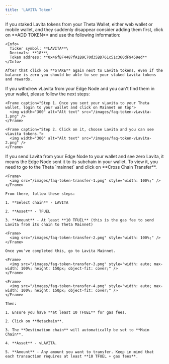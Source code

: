 ```yaml
---
title: 'LAVITA Token'
---
```


<AccordionGroup>
  <Accordion title="Where is my staked LAVITA?" icon="alien-8bit">
    If you staked Lavita tokens from your Theta Wallet, either web wallet or mobile wallet, and they suddenly disappear consider adding them first, click on **ADD TOKEN** and use the following information:

    <Info>
      Ticker symbol: **LAVITA**\
      Decimals: **18**\
      Token address: **0x46fBF4487fA1B9C70d35BD761c51c360dF9459ed**
    </Info>

    After that click on **STAKE** again next to Lavita tokens, even if the balance is zero you should be able to see your staked Lavita tokens and rewards.
  </Accordion>

  <Accordion title="Where is my vLavita?" icon="alien-8bit">
    If you withdrew vLavita from your Edge Node and you can't find them in your wallet, please follow the next steps:

    <Frame caption="Step 1. Once you sent your vLavita to your Theta wallet, login to your wallet and click on Mainnet on top">
      <img width="300" alt="Alt text" src="/images/faq-token-vLavita-1.png" />
    </Frame>

    <Frame caption="Step 2. Click on it, choose Lavita and you can see vLavita tokens.">
      <img width="300" alt="Alt text" src="/images/faq-token-vLavita-2.png" />
    </Frame>
  </Accordion>

  <Accordion title="How does LAVITA Cross Chain Transfer work?" icon="alien-8bit">
    If you send Lavita from your Edge Node to your wallet and see zero Lavita, it means the Edge Node sent it to its subchain in your wallet. To view it, you need to go to the Theta `mainnet` and click on **Cross Chain Transfer**.

    <Frame>
      <img src="/images/faq-token-transfer-1.png" style="width: 100%;" />
    </Frame>

    From there, follow these steps:

    1. **Select chain** - LAVITA

    2. **Asset** - TFUEL

    3. **Amount** - At least **10 TFUEL** (this is the gas fee to send Lavita from its chain to Theta Mainnet)

    <Frame>
      <img src="/images/faq-token-transfer-2.png" style="width: 100%;" />
    </Frame>

    Once you've completed this, go to Lavita Mainnet.

    <Frame>
      <img src="/images/faq-token-transfer-3.png" style="width: auto; max-width: 100%; height: 150px; object-fit: cover;" />
    </Frame>

    <Frame>
      <img src="/images/faq-token-transfer-4.png" style="width: auto; max-width: 100%; height: 150px; object-fit: cover;" />
    </Frame>

    Then:

    1. Ensure you have **at least 10 TFUEL** for gas fees.

    2. Click on **Metachain**.

    3. The **Destination chain** will automatically be set to **Main Chain**.

    4. **Asset** - vLAVITA.

    5. **Amount** - Any amount you want to transfer. Keep in mind that each transaction requires at least **10 TFUEL + gas fees**.
  </Accordion>
</AccordionGroup>